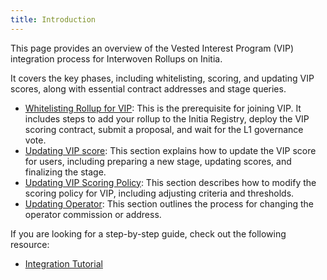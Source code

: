 ```yaml
---
title: Introduction
---
```


This page provides an overview of the Vested Interest Program (VIP) integration process for Interwoven Rollups on Initia. 

It covers the key phases, including whitelisting, scoring, and updating VIP scores, along with essential contract addresses and stage queries.

- [Whitelisting Rollup for VIP](/developers/developer-guides/integrating-initia-apps/vip/whitelisting-rollup-for-vip.mdx): 
  This is the prerequisite for joining VIP. It includes steps to add your rollup to the Initia Registry, deploy the VIP scoring contract, submit a proposal, and wait for the L1 governance vote.
- [Updating VIP score](/developers/developer-guides/integrating-initia-apps/vip/updating-vip-score.mdx): 
  This section explains how to update the VIP score for users, including preparing a new stage, updating scores, and finalizing the stage.
- [Updating VIP Scoring Policy](/developers/developer-guides/integrating-initia-apps/vip/updating-vip-scoring-policy.mdx): 
  This section describes how to modify the scoring policy for VIP, including adjusting criteria and thresholds.
- [Updating Operator](/developers/developer-guides/integrating-initia-apps/vip/updating-operator.mdx): 
  This section outlines the process for changing the operator commission or address.

If you are looking for a step-by-step guide, check out the following resource:

- [Integration Tutorial](/developers/developer-guides/integrating-initia-apps/vip/integration-tutorial.mdx)
